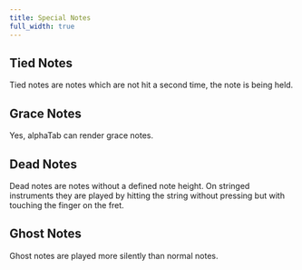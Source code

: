 ```yaml
---
title: Special Notes
full_width: true
---
```



## Tied Notes
Tied notes are notes which are not hit a second time, the note is being held. 
<AlphaTab file="/files/features/TiedNotes.gp5" />

## Grace Notes
Yes, alphaTab can render grace notes. 
<AlphaTab file="/files/features/GraceNotes.gp5" />

## Dead Notes
Dead notes are notes without a defined note height. On stringed instruments
they are played by hitting the string without pressing but with touching the finger on the fret.
<AlphaTab file="/files/features/DeadNotes.gp5" />

## Ghost Notes
Ghost notes are played more silently than normal notes.
<AlphaTab file="/files/features/GhostNotes.gp5" />